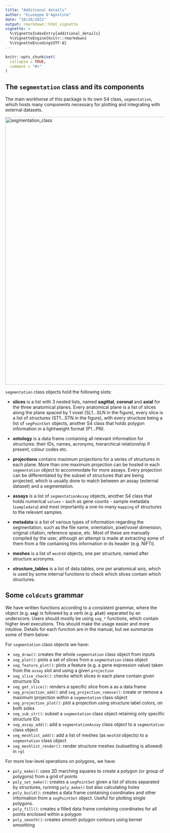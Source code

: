 ```yaml
---
title: "Additional details"
author: "Giuseppe D'Agostino"
date: "10/26/2021"
output: rmarkdown::html_vignette
vignette: >
  %\VignetteIndexEntry{additional_details}
  %\VignetteEngine{knitr::rmarkdown}
  %\VignetteEncoding{UTF-8}
---
```


```r
knitr::opts_chunk$set(
  collapse = TRUE,
  comment = "#>"
)
```



## The `segmentation` class and its components

The main workhorse of this package is its own S4 class, `segmentation`, which hosts many components necessary for plotting and integrating with external datasets.

<img width="844" alt="segmentation_class" src="https://raw.githubusercontent.com/langleylab/coldcuts/gh-pages/img/segmentation_class.png">


`segmentation` class objects hold the following slots:

- **slices** is a list with 3 nested lists, named **sagittal**, **coronal** and **axial** for the three anatomical planes. Every anatomical plane is a list of slices along the plane spaced by 1 voxel (SL1...SLN in the figure), every slice is a list of structures (ST1...STN in the figure), with every structure being a list of `segPointSet` objects, another S4 class that holds polygon information in a lightweight format (P1...PN). 

- **ontology** is a data frame containing all relevant information for structures: their IDs, names, acronyms, hierarchical relationship if present, colour codes etc. 

- **projections** contains maximum projections for a series of structures in each plane. More than one maximum projection can be hosted in each `segmentation` object to accommodate for more assays. Every projection can be differentiated by the subset of structures that are being projected, which is usually done to match between an assay (external dataset) and a segmentation.

- **assays** is a list of `segmentationAssay` objects, another S4 class that holds numerical `values` - such as gene counts - sample metadata (`sampledata`) and most importantly a one-to-many `mapping` of structures to the relevant samples. 

- **metadata** is a list of various types of information regarding the segmentation, such as the file name, orientation, pixel/voxel dimension, original citation, reference space, etc. Most of these are manually compiled by the user, although an attempt is made at extracting some of them from a file containing this information in its header (e.g. NiFTi).

- **meshes** is a list of `mesh3d` objects, one per structure, named after structure acronyms. 

- **structure_tables** is a list of data.tables, one per anatomical axis, which is used by some internal functions to check which slices contain which structures.


## Some `coldcuts` grammar

We have written functions according to a consistent grammar, where the object (e.g. **`seg`**) is followed by a verb (e.g. **`plot`**) separated by an underscore. Users should mostly be using `seg_*` functions, which contain higher level executions. This should make the usage easier and more intuitive.
Details for each function are in the manual, but we summarize some of them below:

For `segmentation` class objects we have:

- `seg_draw()`: creates the whole `segmentation` class object from inputs
- `seg_plot()`: plots a set of slices from a `segmentation` class object
- `seg_feature_plot()`: plots a feature (e.g. a gene expression value) taken from the `assay` slot and using a given `projection` 
- `seg_slice_check()`: checks which slices in each plane contain given structure IDs
- `seg_get_slice()`: renders a specific slice from a as a data frame
- `seg_projection_add()` and `seg_projection_remove()`: create or remove a maximum projection within a `segmentation` class object
- `seg_projection_plot()`: plot a projection using structure label colors, on both sides
- `seg_sub_str()`: subset a `segmentation` class object retaining only specific structure IDs
- `seg_assay_add()`: add a `segmentationAssay` class object to a `segmentation` class object
- `seg_meshlist_add()`: add a list of meshes (as `mesh3d` objects) to a `segmentation` class object
- `seg_meshlist_render()`: render structure meshes (subsetting is allowed) in `rgl`

For more low-level operations on polygons, we have:

- `poly_make()`: uses 2D marching squares to create a polygon (or group of polygons) from a grid of points
- `poly_set_make()`: creates a `segPointSet` given a list of slices separated by structures, running `poly_make()` but also calculating holes 
- `poly_build()`: creates a data frame containing coordinates and other information from a `segPointSet` object. Useful for plotting single polygons.
- `poly_fill()`: creates a filled data frame containing coordinates for all points enclosed within a polygon
- `poly_smooth()`: creates smooth polygon contours using kernel smoothing
